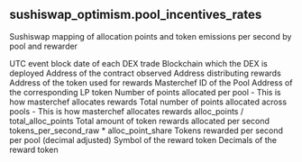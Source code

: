 ## sushiswap_optimism.pool_incentives_rates 
Sushiswap mapping of allocation points and token emissions per second by pool and rewarder


<ParamField path="block_date">
UTC event block date of each DEX trade
</ParamField>
<ParamField path="blockchain">
Blockchain which the DEX is deployed
</ParamField>
<ParamField path="evt_block_time">

</ParamField>
<ParamField path="evt_block_number">

</ParamField>
<ParamField path="contract_address">
Address of the contract observed
</ParamField>
<ParamField path="rewarder_address">
Address distributing rewards
</ParamField>
<ParamField path="reward_token">
Address of the token used for rewards
</ParamField>
<ParamField path="pid">
Masterchef ID of the Pool
</ParamField>
<ParamField path="lp_address">
Address of the corresponding LP token
</ParamField>
<ParamField path="alloc_points">
Number of points allocated per pool - This is how masterchef allocates rewards
</ParamField>
<ParamField path="total_alloc_points">
Total number of points allocated across pools - This is how masterchef allocates rewards
</ParamField>
<ParamField path="alloc_point_share">
alloc_points / total_alloc_points
</ParamField>
<ParamField path="tokens_per_second_raw">
Total amount of token rewards allocated per second
</ParamField>
<ParamField path="alloc_tokens_per_second_raw">
tokens_per_second_raw * alloc_point_share
</ParamField>
<ParamField path="alloc_tokens_per_second">
Tokens rewarded per second per pool (decimal adjusted)
</ParamField>
<ParamField path="reward_token_symbol">
Symbol of the reward token
</ParamField>
<ParamField path="reward_token_decimals">
Decimals of the reward token
</ParamField>
